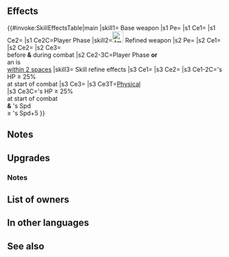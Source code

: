 {{Weapon Infobox
|tagid=SID_月光弓
|weaponType=Bow
|might=14
|range=2
|effectiveness=Flying
|effect=Effective against flying foes. Grants Spd+3. If unit initiates combat, deals damage = 25% of foe's Def. (Ignores reductions to Def from special skills like Lunar Flash.)
|cost=400
|exclusive=1
|userVersion1=Bow
|userVersion2=Arrow
|statModifiers=0,14,3,0,0
|required=Silver Bow
|refinePaths=default
|refineSP=400
|refineMedals=500
|refineDews=200
|upgradedEffect=Effective against flying foes. Grants Spd+3. If unit initiates combat or is within 2 spaces of an ally, grants Atk/Spd+5 to unit during combat and deals damage = 25% of foe's Def, including when dealing damage with a Special triggered before combat. (Ignores reductions to Def from Special skills like Lunar Flash II.)
|tagidExtraSkill1=一
|effectSkill1=At start of combat, if unit's HP ≥ 25%, grants Atk/Spd+5 to unit and neutralizes effects that inflict "Special cooldown charge -X" on unit during combat, and also, if foe uses sword, lance, axe, bow, dagger, or beast damage and unit's Spd ≥ foe's Spd+5, foe cannot counterattack.
|iconSkill1=Luna Arc W.png
|properties=random_owner
}}
==Effects==
{{#invoke:SkillEffectsTable|main
|skill1={{SCi|weapon}} Base weapon
|s1 Pe={{Eft|Stat Boosts|Spd|3}}
|s1 Ce1={{Eft|Effectiveness|{{Mt|Flying}}}}
|s1 Ce2={{Eft|Damage Boost|25% of {{Tgt|Foe}}'s Def}}
|s1 Ce2C=Player Phase
|skill2=[[File:Attack Plus W.png|x26px|class=inline-icon]] Refined weapon
|s2 Pe={{Eft|Stat Boosts|Spd|3}}
|s2 Ce1={{Eft|Effectiveness|{{Mt|Flying}}}}
|s2 Ce2={{Eft|Temporary buffs|Atk/Spd|5}}
|s2 Ce3={{Eft|Damage Boost|25% of {{Tgt|Foe}}'s Def}}<br>before '''&''' during combat
|s2 Ce2-3C=Player Phase '''or'''<br>an {{Tgt|Ally}} is<br>[[within 2 spaces]]
|skill3={{Si|Luna Arc|refine=Skill1}} Skill refine effects
|s3 Ce1={{Eft|Temporary buffs|Atk/Spd|5}}
|s3 Ce2={{Eft|Neutralize Guard}}
|s3 Ce1-2C={{Tgt|Unit}}'s HP ≥ 25%<br>at start of combat
|s3 Ce3={{Eft|Prevent Counter}}
|s3 Ce3T=[[Physical]]<br>{{Tgt|Foe}}
|s3 Ce3C={{Tgt|Unit}}'s HP ≥ 25%<br>at start of combat<br>'''&''' {{Tgt|Unit}}'s Spd<br>≥ {{Tgt|Foe}}'s Spd+5
}}

==Notes==
{{Effective damage bonus|flying}}
{{IfUnitInitiates}}
{{DamageBoost}}
==Upgrades==
{{Weapon Upgrade List}}
===Notes===
{{Temporary buffs|name=Refined Luna Arc}}
{{CooldownChargeMinusNeutralization|name={{St|Luna Arc|refine=Skill1}}}}
{{Prevent counterattacks|name={{St|Luna Arc|refine=Skill1}}}}
==List of owners==
{{Skill Hero List}}
==In other languages==
{{OtherLanguages
|japanese=月光
|japaneseNotes=''[[fireemblemwiki:Luna (weapon)|Luna]]''
|german=Gebogener Mond
|spanishEU=Arco Selene
|spanishLA=Arco Selene
|french=Arc lunaire
|italian=Arco luna
|chineseTW=月光弓
|portuguese=Arco lua
}}
==See also==
{{See also skills|cond=(Description LIKE '%deals damage =%of foe_s Def%' AND Description LIKE '%the lower of foe_s Def or Res%' OR Description LIKE '%if foe uses%foe cannot counterattack%') AND Exclusive='1'}}
{{Weapons Navbox}}